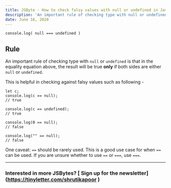 ```yaml
---
title: JSByte - How to check falsy values with null or undefined in JavaScript
description: 'An important rule of checking type with null or undefined is that in the equality equation above, the result will be true only if both sides are either null or undefined.'
date: June 16, 2020
---
```


```
console.log( null === undefined )
```

## Rule

An important rule of checking type with `null` or `undefined` is that in the equality equation above, the result will be true **only** if both sides are either `null` or `undefined`.

This is helpful in checking against falsy values such as following -

```
let c;
console.log(c == null);
// true

console.log(c == undefined);
// true

console.log(0 == null);
// false

console.log("" == null);
// false

```

One caveat: `==` should be rarely used. This is a good use case for when `==` can be used. If you are unsure whether to use `==` or `===`, use `===`.

---

### Interested in more JSBytes? [ Sign up for the newsletter] (https://tinyletter.com/shrutikapoor )
